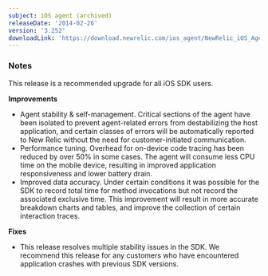 ```yaml
---
subject: iOS agent (archived)
releaseDate: '2014-02-26'
version: '3.252'
downloadLink: 'https://download.newrelic.com/ios_agent/NewRelic_iOS_Agent_3.252.zip'
---
```


### Notes

This release is a recommended upgrade for all iOS SDK users.

**Improvements**

* Agent stability & self-management. Critical sections of the agent have been isolated to prevent agent-related errors from destabilizing the host application, and certain classes of errors will be automatically reported to New Relic without the need for customer-initiated communication.
* Performance tuning. Overhead for on-device code tracing has been reduced by over 50% in some cases. The agent will consume less CPU time on the mobile device, resulting in improved application responsiveness and lower battery drain.
* Improved data accuracy. Under certain conditions it was possible for the SDK to record total time for method invocations but not record the associated exclusive time. This improvement will result in more accurate breakdown charts and tables, and improve the collection of certain interaction traces.

**Fixes**

* This release resolves multiple stability issues in the SDK. We recommend this release for any customers who have encountered application crashes with previous SDK versions.
